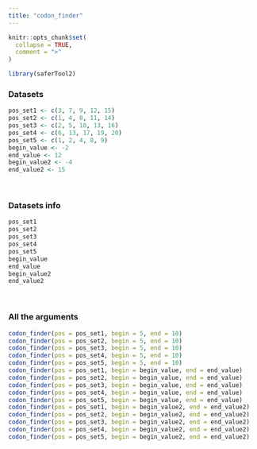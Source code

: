 ---
title: "codon_finder"
---

```{r, include = FALSE}
knitr::opts_chunk$set(
  collapse = TRUE,
  comment = ">"
)
```

```{r setup}
library(saferTool2)
```

### Datasets

```{r}
pos_set1 <- c(3, 7, 9, 12, 15) 
pos_set2 <- c(1, 4, 8, 11, 14)  
pos_set3 <- c(2, 5, 10, 13, 16)  
pos_set4 <- c(6, 13, 17, 19, 20) 
pos_set5 <- c(1, 2, 4, 8, 9)  
begin_value <- -2
end_value <- 12
begin_value2 <- -4
end_value2 <- 15
```
<br>

### Datasets info

```{r}
pos_set1
pos_set2
pos_set3
pos_set4
pos_set5
begin_value
end_value
begin_value2
end_value2
```
<br>

### All the arguments
```{r}
codon_finder(pos = pos_set1, begin = 5, end = 10)
codon_finder(pos = pos_set2, begin = 5, end = 10)
codon_finder(pos = pos_set3, begin = 5, end = 10)
codon_finder(pos = pos_set4, begin = 5, end = 10)
codon_finder(pos = pos_set5, begin = 5, end = 10)
codon_finder(pos = pos_set1, begin = begin_value, end = end_value)
codon_finder(pos = pos_set2, begin = begin_value, end = end_value)
codon_finder(pos = pos_set3, begin = begin_value, end = end_value)
codon_finder(pos = pos_set4, begin = begin_value, end = end_value)
codon_finder(pos = pos_set5, begin = begin_value, end = end_value)
codon_finder(pos = pos_set1, begin = begin_value2, end = end_value2)
codon_finder(pos = pos_set2, begin = begin_value2, end = end_value2)
codon_finder(pos = pos_set3, begin = begin_value2, end = end_value2)
codon_finder(pos = pos_set4, begin = begin_value2, end = end_value2)
codon_finder(pos = pos_set5, begin = begin_value2, end = end_value2)
```